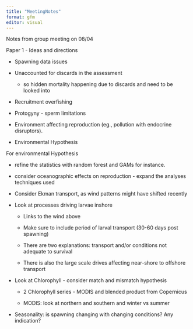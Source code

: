 ```yaml
---
title: "MeetingNotes"
format: gfm
editor: visual
---
```


Notes from group meeting on 08/04

Paper 1 - Ideas and directions

-   Spawning data issues

-   Unaccounted for discards in the assessment

    -   so hidden mortality happening due to discards and need to be looked into

-   Recruitment overfishing

-   Protogyny - sperm limitations

-   Environment affecting reproduction (eg., pollution with endocrine disruptors).

-   Environmental Hypothesis

For environmental Hypothesis

-   refine the statistics with random forest and GAMs for instance.

-   consider oceanographic effects on reproduction - expand the analyses techniques used

-   Consider Ekman transport, as wind patterns might have shifted recently

-   Look at processes driving larvae inshore

    -   Links to the wind above

    -   Make sure to include period of larval transport (30-60 days post spawning)

    -   There are two explanations: transport and/or conditions not adequate to survival

    -   There is also the large scale drives affecting near-shore to offshore transport

-   Look at Chlorophyll - consider match and mismatch hypothesis

    -   2 Chlorophyll series - MODIS and blended product from Copernicus

    -   MODIS: look at northern and southern and winter vs summer

-   Seasonality: is spawning changing with changing conditions? Any indication?
